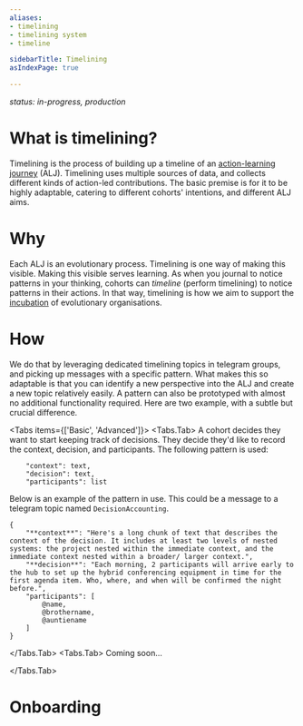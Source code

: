 ```yaml
---
aliases:
- timelining
- timelining system
- timeline

sidebarTitle: Timelining
asIndexPage: true

---
```


*status: in-progress, production*
# What is timelining?
Timelining is the process of building up a timeline of an [action-learning journey](patterns/action-learning%20journeys.md) (ALJ). Timelining uses multiple sources of data, and collects different kinds of action-led contributions. The basic premise is for it to be highly adaptable, catering to different cohorts' intentions, and different ALJ aims.
# Why
Each ALJ is an evolutionary process. Timelining is one way of making this visible. Making this visible serves learning. As when you journal to notice patterns in your thinking, cohorts can *timeline* (perform timelining) to notice patterns in their actions. In that way, timelining is how we aim to support the [incubation](home) of evolutionary organisations. 
# How
We do that by leveraging dedicated timelining topics in telegram groups, and picking up messages with a specific pattern. What makes this so adaptable is that you can identify a new perspective into the ALJ and create a new topic relatively easily. A pattern can also be prototyped with almost no additional functionality required. Here are two example, with a subtle but crucial difference.

<Tabs items={['Basic', 'Advanced']}> 
<Tabs.Tab>
A cohort decides they want to start keeping track of decisions. They decide they'd like to record the context, decision, and participants. The following pattern is used:

```
	"context": text,
	"decision": text,
	"participants": list
```

Below is an example of the pattern in use. This could be a message to a telegram topic named `DecisionAccounting`.

```
{
	"**context**": "Here's a long chunk of text that describes the context of the decision. It includes at least two levels of nested systems: the project nested within the immediate context, and the immediate context nested within a broader/ larger context.",
	"**decision**": "Each morning, 2 participants will arrive early to the hub to set up the hybrid conferencing equipment in time for the first agenda item. Who, where, and when will be confirmed the night before.",
	"participants": [
		@name,
		@brothername,
		@auntiename
	]
}
```

</Tabs.Tab> 
<Tabs.Tab>
Coming soon...

</Tabs.Tab> 
</Tabs> 

# Onboarding
